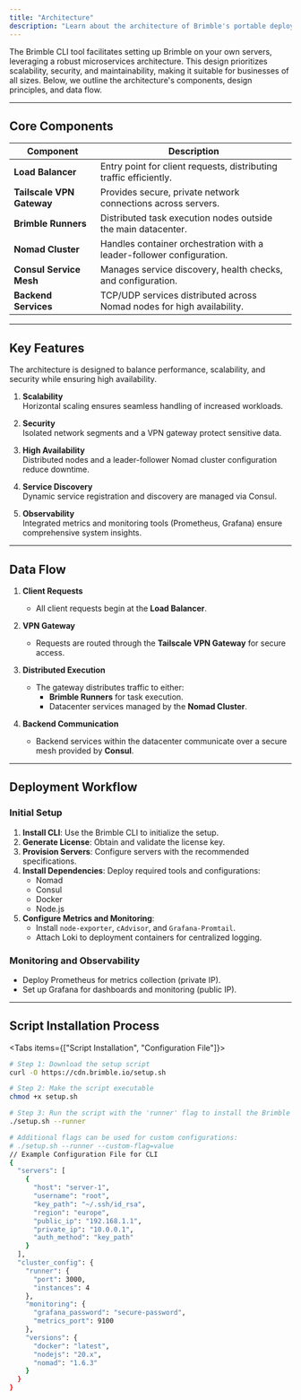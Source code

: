 ```yaml
---
title: "Architecture"
description: "Learn about the architecture of Brimble's portable deployment system."
---
```


The Brimble CLI tool facilitates setting up Brimble on your own servers, leveraging a robust microservices architecture. This design prioritizes scalability, security, and maintainability, making it suitable for businesses of all sizes. Below, we outline the architecture's components, design principles, and data flow.

---

## Core Components

| **Component**            | **Description**                                                                 |
| ------------------------- | ------------------------------------------------------------------------------- |
| **Load Balancer**         | Entry point for client requests, distributing traffic efficiently.              |
| **Tailscale VPN Gateway** | Provides secure, private network connections across servers.                    |
| **Brimble Runners**       | Distributed task execution nodes outside the main datacenter.                   |
| **Nomad Cluster**         | Handles container orchestration with a leader-follower configuration.           |
| **Consul Service Mesh**   | Manages service discovery, health checks, and configuration.                    |
| **Backend Services**      | TCP/UDP services distributed across Nomad nodes for high availability.          |

---

## Key Features

<Callout>
The architecture is designed to balance performance, scalability, and security while ensuring high availability.
</Callout>

1. **Scalability**  
   Horizontal scaling ensures seamless handling of increased workloads.
   
2. **Security**  
   Isolated network segments and a VPN gateway protect sensitive data.
   
3. **High Availability**  
   Distributed nodes and a leader-follower Nomad cluster configuration reduce downtime.

4. **Service Discovery**  
   Dynamic service registration and discovery are managed via Consul.

5. **Observability**  
   Integrated metrics and monitoring tools (Prometheus, Grafana) ensure comprehensive system insights.

---

## Data Flow

1. **Client Requests**
   - All client requests begin at the **Load Balancer**.

2. **VPN Gateway**
   - Requests are routed through the **Tailscale VPN Gateway** for secure access.

3. **Distributed Execution**
   - The gateway distributes traffic to either:
     - **Brimble Runners** for task execution.
     - Datacenter services managed by the **Nomad Cluster**.

4. **Backend Communication**
   - Backend services within the datacenter communicate over a secure mesh provided by **Consul**.

---

## Deployment Workflow

### Initial Setup

1. **Install CLI**: Use the Brimble CLI to initialize the setup.
2. **Generate License**: Obtain and validate the license key.
3. **Provision Servers**: Configure servers with the recommended specifications.
4. **Install Dependencies**: Deploy required tools and configurations:
   - Nomad
   - Consul
   - Docker
   - Node.js
5. **Configure Metrics and Monitoring**:
   - Install `node-exporter`, `cAdvisor`, and `Grafana-Promtail`.
   - Attach Loki to deployment containers for centralized logging.

### Monitoring and Observability

- Deploy Prometheus for metrics collection (private IP).
- Set up Grafana for dashboards and monitoring (public IP).

---

## Script Installation Process

<Tabs items={["Script Installation", "Configuration File"]}>

```bash tab="Script Installation"
# Step 1: Download the setup script
curl -O https://cdn.brimble.io/setup.sh

# Step 2: Make the script executable
chmod +x setup.sh

# Step 3: Run the script with the 'runner' flag to install the Brimble runner
./setup.sh --runner

# Additional flags can be used for custom configurations:
# ./setup.sh --runner --custom-flag=value
// Example Configuration File for CLI
{
  "servers": [
    {
      "host": "server-1",
      "username": "root",
      "key_path": "~/.ssh/id_rsa",
      "region": "europe",
      "public_ip": "192.168.1.1",
      "private_ip": "10.0.0.1",
      "auth_method": "key_path"
    }
  ],
  "cluster_config": {
    "runner": {
      "port": 3000,
      "instances": 4
    },
    "monitoring": {
      "grafana_password": "secure-password",
      "metrics_port": 9100
    },
    "versions": {
      "docker": "latest",
      "nodejs": "20.x",
      "nomad": "1.6.3"
    }
  }
}
```
</Tabs> 